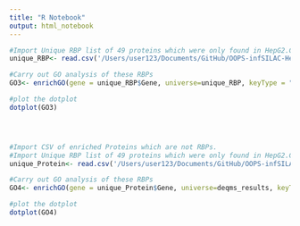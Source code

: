 ```yaml
---
title: "R Notebook"
output: html_notebook
---
```




```r
#Import Unique RBP list of 49 proteins which were only found in HepG2.C3A
unique_RBP<- read.csv('/Users/user123/Documents/GitHub/OOPS-infSILAC-HepG2/GO;Figures/HepG2_Unique_RBPs_Final_csv_import.csv')

#Carry out GO analysis of these RBPs
GO3<- enrichGO(gene = unique_RBP$Gene, universe=unique_RBP, keyType = "UNIPROT", OrgDb = org.Hs.eg.db, ont="ALL")

#plot the dotplot
dotplot(GO3)





```

```r
#Import CSV of enriched Proteins which are not RBPs.
#Import Unique RBP list of 49 proteins which were only found in HepG2.C3A
unique_Protein<- read.csv('/Users/user123/Documents/GitHub/OOPS-infSILAC-HepG2/GO;Figures/HepG2_Unique_Other_Proteins_Final_csv_import.csv')

#Carry out GO analysis of these RBPs
GO4<- enrichGO(gene = unique_Protein$Gene, universe=deqms_results, keyType = "UNIPROT", OrgDb = org.Hs.eg.db, ont="ALL")

#plot the dotplot
dotplot(GO4)


```






